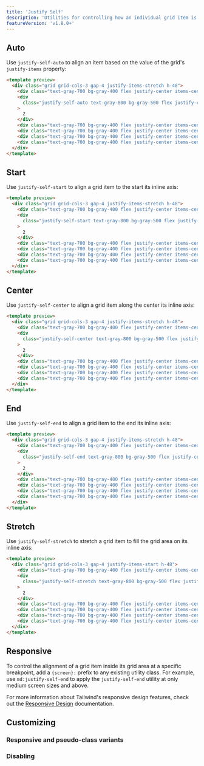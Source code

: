 ```yaml
---
title: 'Justify Self'
description: 'Utilities for controlling how an individual grid item is aligned along its inline axis.'
featureVersion: 'v1.8.0+'
---
```




## Auto

Use `justify-self-auto` to align an item based on the value of the grid's `justify-items` property:

```html
<template preview>
  <div class="grid grid-cols-3 gap-4 justify-items-stretch h-48">
    <div class="text-gray-700 bg-gray-400 flex justify-center items-center px-4 py-2">1</div>
    <div
      class="justify-self-auto text-gray-800 bg-gray-500 flex justify-center items-center px-4 py-2"
    >
      2
    </div>
    <div class="text-gray-700 bg-gray-400 flex justify-center items-center px-4 py-2">3</div>
    <div class="text-gray-700 bg-gray-400 flex justify-center items-center px-4 py-2">4</div>
    <div class="text-gray-700 bg-gray-400 flex justify-center items-center px-4 py-2">5</div>
    <div class="text-gray-700 bg-gray-400 flex justify-center items-center px-4 py-2">6</div>
  </div>
</template>
```

## Start

Use `justify-self-start` to align a grid item to the start its inline axis:

```html
<template preview>
  <div class="grid grid-cols-3 gap-4 justify-items-stretch h-48">
    <div class="text-gray-700 bg-gray-400 flex justify-center items-center px-4 py-2">1</div>
    <div
      class="justify-self-start text-gray-800 bg-gray-500 flex justify-center items-center px-4 py-2"
    >
      2
    </div>
    <div class="text-gray-700 bg-gray-400 flex justify-center items-center px-4 py-2">3</div>
    <div class="text-gray-700 bg-gray-400 flex justify-center items-center px-4 py-2">4</div>
    <div class="text-gray-700 bg-gray-400 flex justify-center items-center px-4 py-2">5</div>
    <div class="text-gray-700 bg-gray-400 flex justify-center items-center px-4 py-2">6</div>
  </div>
</template>
```

## Center

Use `justify-self-center` to align a grid item along the center its inline axis:

```html
<template preview>
  <div class="grid grid-cols-3 gap-4 justify-items-stretch h-48">
    <div class="text-gray-700 bg-gray-400 flex justify-center items-center px-4 py-2">1</div>
    <div
      class="justify-self-center text-gray-800 bg-gray-500 flex justify-center items-center px-4 py-2"
    >
      2
    </div>
    <div class="text-gray-700 bg-gray-400 flex justify-center items-center px-4 py-2">3</div>
    <div class="text-gray-700 bg-gray-400 flex justify-center items-center px-4 py-2">4</div>
    <div class="text-gray-700 bg-gray-400 flex justify-center items-center px-4 py-2">5</div>
    <div class="text-gray-700 bg-gray-400 flex justify-center items-center px-4 py-2">6</div>
  </div>
</template>
```

## End

Use `justify-self-end` to align a grid item to the end its inline axis:

```html
<template preview>
  <div class="grid grid-cols-3 gap-4 justify-items-stretch h-48">
    <div class="text-gray-700 bg-gray-400 flex justify-center items-center px-4 py-2">1</div>
    <div
      class="justify-self-end text-gray-800 bg-gray-500 flex justify-center items-center px-4 py-2"
    >
      2
    </div>
    <div class="text-gray-700 bg-gray-400 flex justify-center items-center px-4 py-2">3</div>
    <div class="text-gray-700 bg-gray-400 flex justify-center items-center px-4 py-2">4</div>
    <div class="text-gray-700 bg-gray-400 flex justify-center items-center px-4 py-2">5</div>
    <div class="text-gray-700 bg-gray-400 flex justify-center items-center px-4 py-2">6</div>
  </div>
</template>
```

## Stretch

Use `justify-self-stretch` to stretch a grid item to fill the grid area on its inline axis:

```html
<template preview>
  <div class="grid grid-cols-3 gap-4 justify-items-start h-48">
    <div class="text-gray-700 bg-gray-400 flex justify-center items-center px-4 py-2">1</div>
    <div
      class="justify-self-stretch text-gray-800 bg-gray-500 flex justify-center items-center px-4 py-2"
    >
      2
    </div>
    <div class="text-gray-700 bg-gray-400 flex justify-center items-center px-4 py-2">3</div>
    <div class="text-gray-700 bg-gray-400 flex justify-center items-center px-4 py-2">4</div>
    <div class="text-gray-700 bg-gray-400 flex justify-center items-center px-4 py-2">5</div>
    <div class="text-gray-700 bg-gray-400 flex justify-center items-center px-4 py-2">6</div>
  </div>
</template>
```

## Responsive

To control the alignment of a grid item inside its grid area at a specific breakpoint, add a `{screen}:` prefix to any existing utility class. For example, use `md:justify-self-end` to apply the `justify-self-end` utility at only medium screen sizes and above.

For more information about Tailwind's responsive design features, check out the [Responsive Design](/docs/responsive-design) documentation.

## Customizing

### Responsive and pseudo-class variants

<Variants plugin="justifySelf" name="justify-self" />

### Disabling

<Disabling plugin="justifySelf" name="justify-self" />
